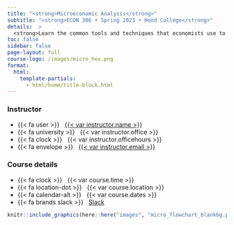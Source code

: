 ```yaml
---
title: "<strong>Microeconomic Analysis</strong>"
subtitle: "<strong>ECON 306 • Spring 2023 • Hood College</strong>"
details:  >
  <strong>Learn the common tools and techniques that economists use to model the world around you</strong><br><br>By the end of this course, you will:<ol><li>apply the models of microeconomics (constrained optimization and equilibrium) towards explaining real world behavior of individuals, firms, & governments</li><li> explore the effects of economic and political processes on market performance (competition, market prices, profits and losses, property rights, entrepreneurship, market power, market failures, public policy, government failures)</li><li>apply the economic way of thinking to real world issues in writing</li></ol>
toc: false
sidebar: false
page-layout: full
course-logo: /images/micro_hex.png
format:
  html:
    template-partials:
      - html/home/title-block.html
---
```


::: home

::: {.grid .course-details}
::: {.g-col-6}
### Instructor

- {{< fa user >}} &nbsp; [{{< var instructor.name >}}]({{< var instructor.url >}})
-   {{< fa university >}} &nbsp; {{< var instructor.office >}}
-   {{< fa clock >}} &nbsp; {{< var instructor.officehours >}}
- {{< fa envelope >}} &nbsp; <a href="mailto:{{< var instructor.email >}}">{{< var instructor.email >}}</a>
:::

::: {.g-col-6}
### Course details

- {{< fa clock >}} &nbsp; {{< var course.time >}}
- {{< fa location-dot >}} &nbsp; {{< var course.location >}}
- {{< fa calendar-alt >}} &nbsp; {{< var course.dates >}}
-   {{< fa brands slack >}} &nbsp; [Slack](%7B%7B%3C%20var%20course.slack%20%3E%7D%7D)
:::

:::
```r
knitr::include_graphics(here::here("images", "micro_flowchart_blankbg.png"), error = FALSE)
```
:::
